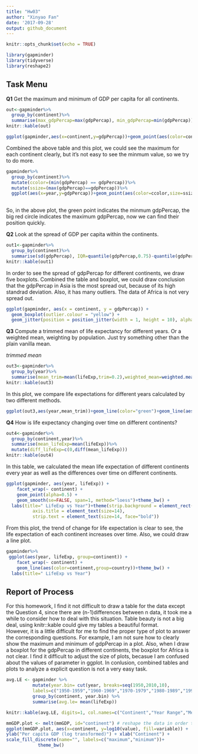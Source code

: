 ```yaml
---
title: "Hw03"
author: "Xinyao Fan"
date: '2017-09-28'
output: github_document
---
```


```r
knitr::opts_chunk$set(echo = TRUE)
```

```r
library(gapminder)
library(tidyverse)
library(reshape2)
```
## Task Menu

**Q1**
Get the maximum and minimum of GDP per capita for all continents.

```r
out<-gapminder%>%
  group_by(continent)%>%
  summarise(max_gdpPercap=max(gdpPercap), min_gdpPercap=min(gdpPercap))
knitr::kable(out)
```

```r
ggplot(gapminder,aes(x=continent,y=gdpPercap))+geom_point(aes(color=continent))+theme_bw()+labs(title="continent vs gdpPercap")
```
Combined the above table and this plot, we could see the maximum for each continent clearly, but it's not easy to see the minmum value, so we try to do more.

```r
gapminder%>%
  group_by(continent)%>%
  mutate(ccolor=(min(gdpPercap) == gdpPercap))%>%
  mutate(ssize=(max(gdpPercap)==gdpPercap))%>%
  ggplot(aes(x=year,y=gdpPercap))+geom_point(aes(color=ccolor,size=ssize))+facet_wrap(~continent)
  
```

So, in the above plot, the green point indicates the minmum gdpPercap, the big red circle indicates the maximum gdpPercap, now we can find their position quickly.<br>

**Q2**
Look at the spread of GDP per capita within the continents.
```r
out1<-gapminder%>%
  group_by(continent)%>%
  summarise(sd(gdpPercap), IQR=quantile(gdpPercap,0.75)-quantile(gdpPercap,0.25))
knitr::kable(out1)
```

In order to see the spread of gdpPercap for different continents, we draw five boxplots. Combined the table and boxplot, we could draw conclusion that the gdpPercap in Asia is the most spread out, because of its high standrad deviation. Also, it has many outliers. The data of Africa is not very spread out.
```r
ggplot(gapminder, aes(x = continent, y = gdpPercap)) +
  geom_boxplot(outlier.colour = "yellow") +
  geom_jitter(position = position_jitter(width = 1, height = 10), alpha = 0.1)
```

**Q3**
Compute a trimmed mean of life expectancy for different years. Or a weighted mean, weighting by population. Just try something other than the plain vanilla mean.<br>

*trimmed mean*
```r
out3<-gapminder%>%
  group_by(year)%>%
  summarise(mean_trim=mean(lifeExp,trim=0.2),weighted_mean=weighted.mean(lifeExp,pop))
knitr::kable(out3)
```

In this plot, we compare life expectations for different years calculated by two different methods. 
```r
ggplot(out3,aes(year,mean_trim))+geom_line(color="green")+geom_line(aes(year,weighted_mean),color="red")+labs(x="year", y="Life Expectancy",title="MyPlot")+scale_fill_discrete(name="",labels=c("mean_trim","weighted_mean"))
```

**Q4**
How is life expectancy changing over time on different continents?
```r
out4<-gapminder%>% 
  group_by(continent,year)%>% 
  summarise(mean_lifeExp=mean(lifeExp))%>%
  mutate(diff_lifeExp=c(0,diff(mean_lifeExp)))
knitr::kable(out4)
```

In this table, we calculated the mean life expectation of different continents every year as well as the differences over time on different continents. 
```r
ggplot(gapminder, aes(year, lifeExp)) +
    facet_wrap(~ continent) +
    geom_point(alpha=0.5) +
    geom_smooth(se=FALSE, span=1, method="loess")+theme_bw() +
  labs(title=" LifeExp vs Year")+theme(strip.background = element_rect(fill="light blue"),
          axis.title = element_text(size=14),
          strip.text = element_text(size=14, face="bold"))
```

From this plot, the trend of change for life expectation is clear to see, the life expectation of each continent increases over time. Also, we could draw a line plot.

```r
gapminder%>%
 ggplot(aes(year, lifeExp, group=continent)) +
    facet_wrap(~ continent) +
    geom_line(aes(color=continent,group=country))+theme_bw() +
  labs(title=" LifeExp vs Year")
```

## Report of Process
For this homework, I find it not difficult to draw a table for the data except the Question 4, since there are (n-1)differences between n data, it took me a while to consider how to deal with this situation. Table beauty is not a big deal, using knitr::kable could give my tables a beautiful format.<br>
However, it is a little difficult for me to find the proper type of plot to answer the corresponding questions. For example, I am not sure how to clearly show the maximum and minimum of gdpPercap in a plot. Also, when I draw a boxplot for the gdpPercap in different continents, the boxplot for Africa is not clear. I find it difficult to adjust the size of plots, becasue I am confused about the values of parameter in ggplot. In conlusion, combined tables and plots to analyze a explicit question is not a very easy task.

```r
avg.LE <- gapminder %>% 
          mutate(year.bin= cut(year, breaks=seq(1950,2010,10), 
          labels=c("1950-1959","1960-1969","1970-1979","1980-1989","1990-1999","2000-2010")))%>%
          group_by(continent, year.bin) %>%
          summarise(avg.le= mean(lifeExp)) 

knitr::kable(avg.LE, digits=1, col.names=c("Continent","Year Range","Mean Life Expectancy"))
```


```r
mmGDP.plot <- melt(mmGDP, id="continent") # reshape the data in order to plot min and max within continents on the same plot
ggplot(mmGDP.plot, aes(x=continent, y=log10(value), fill=variable)) +  geom_bar(position="dodge", stat="identity") + 
ylab("Per capita GDP (log transformed)") + xlab("Continent") +
scale_fill_discrete(name="", labels=c("maximum","minimum"))+
            theme_bw()
```
